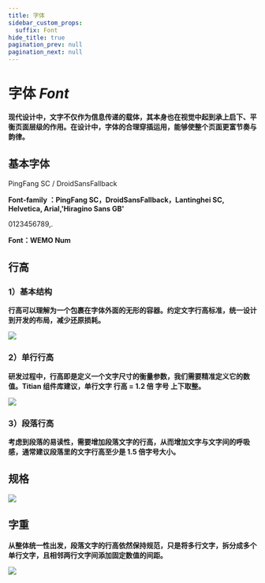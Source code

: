 ```yaml
---
title: 字体
sidebar_custom_props:
  suffix: Font
hide_title: true
pagination_prev: null
pagination_next: null
---
```



# 字体 _Font_

**现代设计中，文字不仅作为信息传递的载体，其本身也在视觉中起到承上启下、平衡页面层级的作用。在设计中，字体的合理穿插运用，能够使整个页面更富节奏与韵律。**

## 基本字体

<div className="basic_font font1">PingFang SC / DroidSansFallback</div>

**Font-family ：PingFang SC，DroidSansFallback，Lantinghei SC, Helvetica, Arial,'Hiragino Sans GB'**

<div className="basic_font font2">0123456789,.</div>

**Font：WEMO Num**

## 行高

### 1）基本结构

**行高可以理解为一个包裹在字体外面的无形的容器。约定文字行高标准，统一设计到开发的布局，减少还原损耗。**

![](https://cdn2.weimob.com/saas/saas-fe-sirius-orion-node/production/157/font-a.png)

### 2）单行行高

**研发过程中，行高即是定义一个文字尺寸的衡量参数，我们需要精准定义它的数值。Titian 组件库建议，单行文字 行高 = 1.2 倍 字号 上下取整。**

![](https://cdn2.weimob.com/saas/saas-fe-sirius-orion-node/production/157/font-b.png)

### 3）段落行高

**考虑到段落的易读性，需要增加段落文字的行高，从而增加文字与文字间的呼吸感，通常建议段落里的文字行高至少是 1.5 倍字号大小。**

## 规格

![](https://cdn2.weimob.com/saas/saas-fe-sirius-orion-node/production/157/font-c.png)

## 字重

**从整体统一性出发，段落文字的行高依然保持规范，只是将多行文字，拆分成多个单行文字，且相邻两行文字间添加固定数值的间距。**

![](https://cdn2.weimob.com/saas/saas-fe-sirius-orion-node/production/157/font-d.png)
